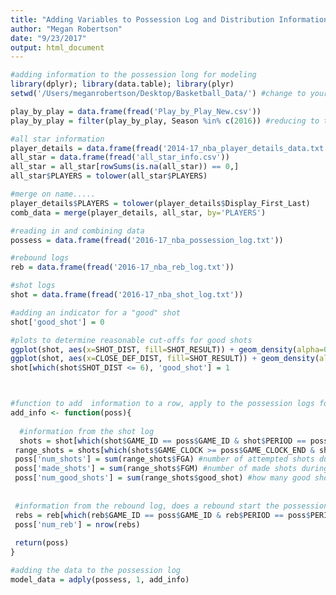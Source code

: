 ```yaml
---
title: "Adding Variables to Possession Log and Distribution Information"
author: "Megan Robertson"
date: "9/23/2017"
output: html_document
---
```


```r
#adding information to the possession long for modeling
library(dplyr); library(data.table); library(plyr)
setwd('/Users/meganrobertson/Desktop/Basketball_Data/') #change to your data location

play_by_play = data.frame(fread('Play_by_Play_New.csv'))
play_by_play = filter(play_by_play, Season %in% c(2016)) #reducing to three seasons of possession data

#all star information
player_details = data.frame(fread('2014-17_nba_player_details_data.txt'))
all_star = data.frame(fread('all_star_info.csv'))
all_star = all_star[rowSums(is.na(all_star)) == 0,]
all_star$PLAYERS = tolower(all_star$PLAYERS)

#merge on name.....
player_details$PLAYERS = tolower(player_details$Display_First_Last)
comb_data = merge(player_details, all_star, by='PLAYERS')

#reading in and combining data
possess = data.frame(fread('2016-17_nba_possession_log.txt'))

#rebound logs
reb = data.frame(fread('2016-17_nba_reb_log.txt'))

#shot logs
shot = data.frame(fread('2016-17_nba_shot_log.txt'))

#adding an indicator for a "good" shot
shot['good_shot'] = 0

#plots to determine reasonable cut-offs for good shots
ggplot(shot, aes(x=SHOT_DIST, fill=SHOT_RESULT)) + geom_density(alpha=0.5)
ggplot(shot, aes(x=CLOSE_DEF_DIST, fill=SHOT_RESULT)) + geom_density(alpha=0.5)
shot[which(shot$SHOT_DIST <= 6), 'good_shot'] = 1



#function to add  information to a row, apply to the possession logs for the three seasons
add_info <- function(poss){
  
  #information from the shot log
  shots = shot[which(shot$GAME_ID == poss$GAME_ID & shot$PERIOD == poss$PERIOD),]
 range_shots = shots[which(shots$GAME_CLOCK >= poss$GAME_CLOCK_END & shots$GAME_CLOCK <= poss$GAME_CLOCK_START & shots$PERIOD == poss$PERIOD), ] #shots in the time range of possession
 poss['num_shots'] = sum(range_shots$FGA) #number of attempted shots during the possession
 poss['made_shots'] = sum(range_shots$FGM) #number of made shots during the possession
 poss['num_good_shots'] = sum(range_shots$good_shot) #how many good shots attempted
 
 
 #information from the rebound log, does a rebound start the possession?
 rebs = reb[which(reb$GAME_ID == poss$GAME_ID & reb$PERIOD == poss$PERIOD & reb$GAME_CLOCK >= poss$GAME_CLOCK_END & reb$GAME_CLOCK <= poss$GAME_CLOCK_START),] #all rebounds in the game
 poss['num_reb'] = nrow(rebs)
 
 return(poss)
}

#adding the data to the possession log
model_data = adply(possess, 1, add_info)
```



